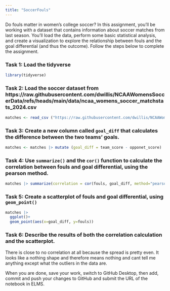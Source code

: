 ```yaml
---
title: "SoccerFouls"
---
```


Do fouls matter in women's college soccer? In this assignment, you'll be working with a dataset that contains information about soccer matches from last season. You'll load the data, perform some basic statistical analysis, and create a visualization to explore the relationship between fouls and the goal differential (and thus the outcome). Follow the steps below to complete the assignment.

### Task 1: Load the tidyverse
```r

library(tidyverse)

```


### Task 2: Load the soccer dataset from https://raw.githubusercontent.com/dwillis/NCAAWomensSoccerData/refs/heads/main/data/ncaa_womens_soccer_matchstats_2024.csv

```r

matches <- read_csv ("https://raw.githubusercontent.com/dwillis/NCAAWomensSoccerData/refs/heads/main/data/ncaa_womens_soccer_matchstats_2024.csv")

```


### Task 3: Create a new column called `goal_diff` that calculates the difference between the two teams' goals.

```r
matches <- matches |> mutate (goal_diff = team_score - opponet_score)
```


### Task 4: Use `summarize()` and the `cor()` function to calculate the correlation between fouls and goal differential, using the pearson method.
```r


matches |> summarize(correlation = cor(fouls, goal_diff, method="pearson")) 


```


### Task 5: Create a scatterplot of fouls and goal differential, using `geom_point()`

```r
matches |> 
  ggplot()+
  geom_point(aes(x=goal_diff, y=fouls))
```


### Task 6: Describe the results of both the correlation calculation and the scatterplot.

There is close to no correlation at all because the spread is pretty even. It looks like a nothing shape and therefore means nothing and cant tell me anything except what the outliers in the data are. 


When you are done, save your work, switch to GitHub Desktop, then add, commit and push your changes to GitHub and submit the URL of the notebook in ELMS.
